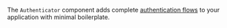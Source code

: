 The `Authenticator` component adds complete [authentication flows](https://docs.amplify.aws/lib/auth/getting-started/q/platform/react-native/)
to your application with minimal boilerplate.
